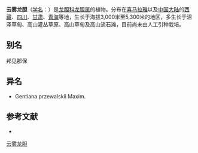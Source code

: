 {{Speciesbox
| name = 云雾龙胆
| status = 
| status_system = 
| image =
| genus = Gentiana
| species = nubigena
| authority = Edgew.
}}

'''云雾龙胆'''（[[学名|学名]]：{{lang|la|''Gentiana nubigena''}}）是[[龙胆科|龙胆科]][[龙胆属|龙胆属]]的植物。分布在[[喜马拉雅|喜马拉雅]]以及[[中国大陆|中国大陆]]的[[西藏|西藏]]、[[四川|四川]]、[[甘肃|甘肃]]、[[青海|青海]]等地，生长于海拔3,000米至5,300米的地区，多生长于沼泽草甸、高山灌丛草原、高山草甸及高山流石滩，目前尚未由人工引种栽培。

== 别名 ==
邦见那保

== 异名 ==
* Gentiana przewalskii Maxim.

== 参考文献 ==
<div class="references-small">
* {{cite web| url =http://www.bioinfo.cn/db05/KmzwSpecies.php?action=view&id=8065| title =云雾龙胆| work =《中国高等植物数据库全库》| publisher =中国科学院微生物研究所| author =昆明植物研究所| accessdate =2009-02-24| deadurl =yes| archiveurl =https://web.archive.org/web/20160305053854/http://www.bioinfo.cn/db05/KmzwSpecies.php?action=view&id=8065| archivedate =2016-03-05}}
</div>
{{Taxonbar|from=Q10881366}}

[[Category:龙胆属|云雾龙胆]]


{{植物小作品}}